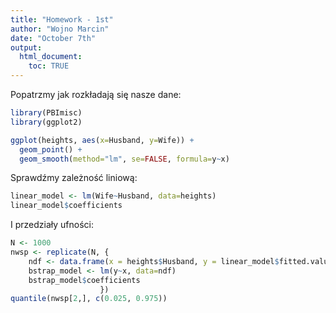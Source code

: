 ```yaml
---
title: "Homework - 1st"
author: "Wojno Marcin"
date: "October 7th"
output: 
  html_document:
    toc: TRUE
---
```


Popatrzmy jak rozkładają się nasze dane:
```r
library(PBImisc)
library(ggplot2)

ggplot(heights, aes(x=Husband, y=Wife)) +
  geom_point() +
  geom_smooth(method="lm", se=FALSE, formula=y~x)
```
Sprawdźmy zależność liniową:
```r
linear_model <- lm(Wife~Husband, data=heights)
linear_model$coefficients
```
I przedziały ufności:
```r
N <- 1000
nwsp <- replicate(N, {
    ndf <- data.frame(x = heights$Husband, y = linear_model$fitted.values + sample(linear_model$residuals))
    bstrap_model <- lm(y~x, data=ndf)
    bstrap_model$coefficients
                    })
quantile(nwsp[2,], c(0.025, 0.975))

```
